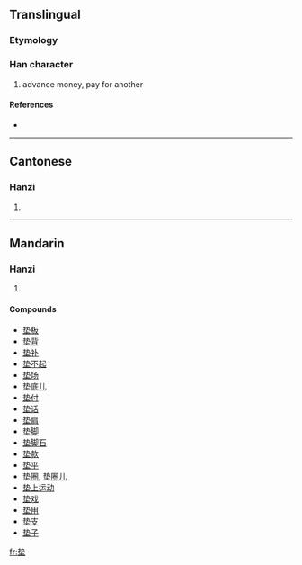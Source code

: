 {{also|墊}}
==Translingual==

===Etymology===
{{Han simp|墊|f=執|t=执}}

===Han character===
{{Han char|rn=32|rad=土|as=06|sn=9|four=|canj=手戈土 (QIG)}}

# advance money, pay for another

====References====
* {{Han ref|kx=0228.291|hdz=10437.040|uh=57AB|ud=22443}}

----

==Cantonese==

===Hanzi===
{{yue-hanzi|jyut=|y=din6|tra=墊}}

# {{defn|Cantonese}}

----

==Mandarin==

===Hanzi===
{{cmn-hanzi|tra=墊|pin=[[diàn]] ([[dian4]])|wg=tien<sup>4</sup>}}

# {{defn|Mandarin}}

====Compounds====
* [[垫板]]
* [[垫背]]
* [[垫补]]
* [[垫不起]]
* [[垫场]]
* [[垫底儿]]
* [[垫付]]
* [[垫话]]
* [[垫肩]]
* [[垫脚]]
* [[垫脚石]]
* [[垫款]]
* [[垫平]]
* [[垫圈]], [[垫圈儿]]
* [[垫上运动]]
* [[垫戏]]
* [[垫用]]
* [[垫支]]
* [[垫子]]

[[fr:垫]]